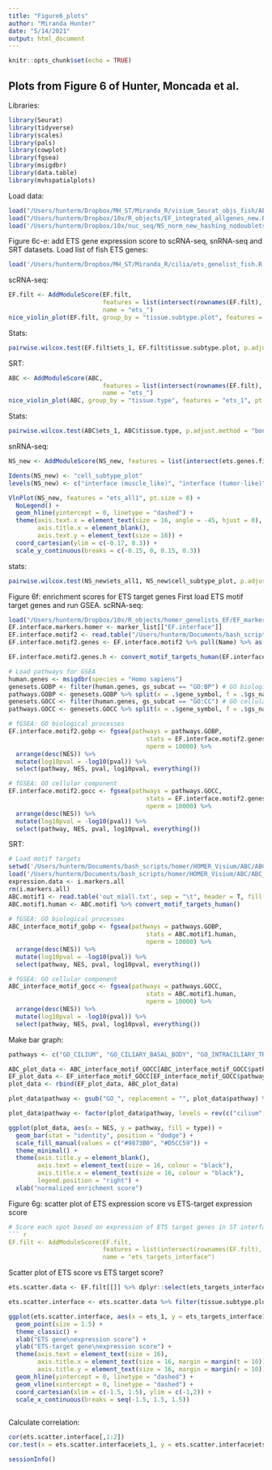 ```yaml
---
title: "Figure6_plots"
author: "Miranda Hunter"
date: "5/14/2021"
output: html_document
---
```


```r
knitr::opts_chunk$set(echo = TRUE)
```

## Plots from Figure 6 of Hunter, Moncada et al.

Libraries:
``` r
library(Seurat)
library(tidyverse)
library(scales)
library(pals)
library(cowplot)
library(fgsea)
library(msigdbr)
library(data.table)
library(mvhspatialplots)
```


Load data:
``` r
load("/Users/hunterm/Dropbox/MH_ST/Miranda_R/visium_Seurat_objs_fish/ABC_integrated_allgenes_new.R") # SRT
load("/Users/hunterm/Dropbox/10x/R_objects/EF_integrated_allgenes_new.R") # scRNA-seq
load('/Users/hunterm/Dropbox/10x/nuc_seq/NS_norm_new_hashing_nodoublets.R') # snRNA-seq
```

Figure 6c-e: add ETS gene expression score to scRNA-seq, snRNA-seq and SRT datasets.
Load list of fish ETS genes:
``` r
load('/Users/hunterm/Dropbox/MH_ST/Miranda_R/cilia/ets_genelist_fish.R')
```

scRNA-seq:
``` r
EF.filt <- AddModuleScore(EF.filt,
                          features = list(intersect(rownames(EF.filt), ets.genes.fish)),
                          name = "ets_")
nice_violin_plot(EF.filt, group_by = "tissue.subtype.plot", features = "ets_1", pt.size = 0)
```

Stats:
``` r
pairwise.wilcox.test(EF.filt$ets_1, EF.filt$tissue.subtype.plot, p.adjust.method = "bonferroni")
```


SRT:
``` r
ABC <- AddModuleScore(ABC,
                          features = list(intersect(rownames(EF.filt), ets.genes.fish)),
                          name = "ets_")
nice_violin_plot(ABC, group_by = "tissue.type", features = "ets_1", pt.size = 0)
```

Stats:
``` r
pairwise.wilcox.test(ABC$ets_1, ABC$tissue.type, p.adjust.method = "bonferroni")
```


snRNA-seq:
``` r
NS_new <- AddModuleScore(NS_new, features = list(intersect(ets.genes.fish, rownames(NS_new))), name = "ets_all")

Idents(NS_new) <- "cell_subtype_plot"
levels(NS_new) <- c("interface (muscle_like)", "interface (tumor-like)", "interface (immune-like)", "interface (liver-like)", "interface (intestinal-like)", "tumor", "muscle", "other")

VlnPlot(NS_new, features = "ets_all1", pt.size = 0) + 
  NoLegend() +
  geom_hline(yintercept = 0, linetype = "dashed") +
  theme(axis.text.x = element_text(size = 16, angle = -45, hjust = 0),
        axis.title.x = element_blank(),
        axis.text.y = element_text(size = 16)) +
  coord_cartesian(ylim = c(-0.17, 0.3)) +
  scale_y_continuous(breaks = c(-0.15, 0, 0.15, 0.3))
```

stats:
``` r
pairwise.wilcox.test(NS_new$ets_all1, NS_new$cell_subtype_plot, p.adjust.method = "bonferroni")
```


Figure 6f: enrichment scores for ETS target genes
First load ETS motif target genes and run GSEA.
scRNA-seq:
``` r
load("/Users/hunterm/Dropbox/10x/R_objects/homer_genelists_EF/EF_marker_list_forhomer_filt.R")
EF.interface.markers.homer <- marker_list[["EF.interface"]]
EF.interface.motif2 <- read.table("/Users/hunterm/Documents/bash_scripts/homer/HOMER_singlecell/EF_interface/homer_results_20200721_130317_EFinterface_all_motif2/out_m2all.txt", sep = "\t", header = T, fill = T, skip = 24)
EF.interface.motif2.genes <- EF.interface.motif2 %>% pull(Name) %>% as.character() %>% unique()

EF.interface.motif2.genes.h <- convert_motif_targets_human(EF.interface.motif2.genes, EF.interface.markers.homer)

# Load pathways for GSEA
human.genes <- msigdbr(species = "Homo sapiens")
genesets.GOBP <- filter(human.genes, gs_subcat == "GO:BP") # GO biological pathways
pathways.GOBP <- genesets.GOBP %>% split(x = .$gene_symbol, f = .$gs_name)
genesets.GOCC <- filter(human.genes, gs_subcat == "GO:CC") # GO cellular component
pathways.GOCC <- genesets.GOCC %>% split(x = .$gene_symbol, f = .$gs_name)

# fGSEA: GO biological processes
EF.interface.motif2.gobp <- fgsea(pathways = pathways.GOBP,
                                      stats = EF.interface.motif2.genes.h,
                                      nperm = 10000) %>%
  arrange(desc(NES)) %>%
  mutate(log10pval = -log10(pval)) %>%
  select(pathway, NES, pval, log10pval, everything())

# fGSEA: GO cellular component
EF.interface.motif2.gocc <- fgsea(pathways = pathways.GOCC,
                                      stats = EF.interface.motif2.genes.h,
                                      nperm = 10000) %>%
  arrange(desc(NES)) %>%
  mutate(log10pval = -log10(pval)) %>%
  select(pathway, NES, pval, log10pval, everything())
```

SRT:
``` r
# Load motif targets
setwd('/Users/hunterm/Documents/bash_scripts/homer/HOMER_Visium/ABC/ABC_interface/homer_results_20200409_140518_ABCi_all_motif123/')
load('/Users/hunterm/Documents/bash_scripts/homer/HOMER_Visium/ABC/ABC_interface/i_markers_all_ABC.R')
expression.data <- i.markers.all
rm(i.markers.all)
ABC.motif1 <- read.table('out_m1all.txt', sep = "\t", header = T, fill = T, skip = 24)
ABC.motif1.human <- ABC.motif1 %>% convert_motif_targets_human()
 
# fGSEA: GO biological processes
ABC_interface_motif_gobp <- fgsea(pathways = pathways.GOBP,
                                      stats = ABC.motif1.human,
                                      nperm = 10000) %>%
  arrange(desc(NES)) %>%
  mutate(log10pval = -log10(pval)) %>%
  select(pathway, NES, pval, log10pval, everything())

# fGSEA: GO cellular component
ABC_interface_motif_gocc <- fgsea(pathways = pathways.GOCC,
                                      stats = ABC.motif1.human,
                                      nperm = 10000) %>%
  arrange(desc(NES)) %>%
  mutate(log10pval = -log10(pval)) %>%
  select(pathway, NES, pval, log10pval, everything())
```

Make bar graph:
``` r
pathways <- c("GO_CILIUM", "GO_CILIARY_BASAL_BODY", "GO_INTRACILIARY_TRANSPORT_PARTICLE", "GO_MICROTUBULE_ASSOCIATED_COMPLEX", "GO_CENTROSOME", "GO_CENTRIOLE")

ABC_plot_data <- ABC_interface_motif_GOCC[ABC_interface_motif_GOCC$pathway %in% pathways,] %>% mutate(type = "ST")
EF_plot_data <- EF_interface_motif_GOCC[EF_interface_motif_GOCC$pathway %in% pathways,] %>% mutate(type = "scRNA-seq")
plot_data <- rbind(EF_plot_data, ABC_plot_data)

plot_data$pathway <- gsub("GO_", replacement = "", plot_data$pathway) %>% gsub("_", " ", .) %>% tolower()

plot_data$pathway <- factor(plot_data$pathway, levels = rev(c("cilium", "ciliary basal body", "intraciliary transport particle", "centrosome", "centriole", "microtubule associated complex")))

ggplot(plot_data, aes(x = NES, y = pathway, fill = type)) +
  geom_bar(stat = "identity", position = "dodge") +
  scale_fill_manual(values = c("#9873B0", "#D5CC59")) +
  theme_minimal() +
  theme(axis.title.y = element_blank(),
        axis.text = element_text(size = 16, colour = "black"),
        axis.title.x = element_text(size = 16, colour = "black"),
        legend.position = "right") +
  xlab("normalized enrichment score")
```


Figure 6g: scatter plot of ETS expression score vs ETS-target expression score
``` r
# Score each spot based on expression of ETS target genes in ST interface (not filtered by cilia/non cilia)
``` r
EF.filt <- AddModuleScore(EF.filt,
                          features = list(intersect(rownames(EF.filt), EF.interface.motif2.genes)),
                          name = "ets_targets_interface")
```


Scatter plot of ETS score vs ETS target score?
``` r
ets.scatter.data <- EF.filt[[]] %>% dplyr::select(ets_targets_interface1, ets_1, tissue.subtype.plot)

ets.scatter.interface <- ets.scatter.data %>% filter(tissue.subtype.plot == "interface (muscle-like)" | tissue.subtype.plot == "interface (tumor-like)")

ggplot(ets.scatter.interface, aes(x = ets_1, y = ets_targets_interface1)) +
  geom_point(size = 1.5) +
  theme_classic() +
  xlab("ETS gene\nexpression score") +
  ylab("ETS-target gene\nexpression score") +
  theme(axis.text = element_text(size = 16),
        axis.title.x = element_text(size = 16, margin = margin(t = 10)),
        axis.title.y = element_text(size = 16, margin = margin(r = 10))) +
  geom_hline(yintercept = 0, linetype = "dashed") +
  geom_vline(xintercept = 0, linetype = "dashed") +
  coord_cartesian(xlim = c(-1.5, 1.5), ylim = c(-1,2)) +
  scale_x_continuous(breaks = seq(-1.5, 1.5, 1.5))
  
```

Calculate correlation:
``` r
cor(ets.scatter.interface[,1:2])
cor.test(x = ets.scatter.interface$ets_1, y = ets.scatter.interface$ets_targets_interface1)
```



``` r
sessionInfo()
```












